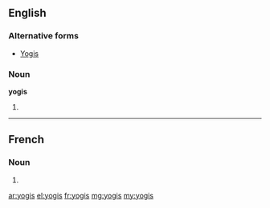 ==English==

===Alternative forms===
* [[Yogis]]

===Noun===
'''yogis'''

# {{plural of|yogi}}

----

==French==

===Noun===
{{head|fr|g=m-p}}

# {{plural of|yogi|lang=fr}}

[[ar:yogis]]
[[el:yogis]]
[[fr:yogis]]
[[mg:yogis]]
[[my:yogis]]
